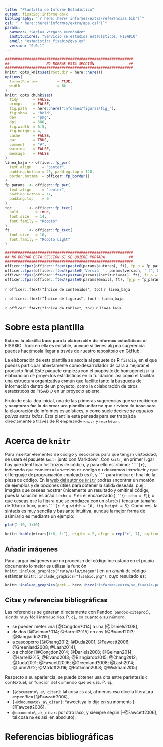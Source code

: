 ```yaml
---
title: "Plantilla de Informe Estadístico"
output: fisabio::informe_docx
bibliography: "`r here::here('informes/extra/referencias.bib')`"
csl: "`r here::here('informes/extra/apa.csl')`"
params: 
  autores: "Carlos Vergara Hernández"
  instituciones: "Servicio de estudios estadísticos, FISABIO"
  email: "estadistica_fisabio@gva.es"
  version: "0.0.1"
---
```


```r
###########################################################
##                 NO BORRAR ESTA SECCIÓN                ##
###########################################################
knitr::opts_knit$set(root.dir = here::here())
options(
  formatR.arrow         = TRUE,
  width                 = 80
)
knitr::opts_chunk$set(
  tidy       = FALSE,
  prompt     = FALSE,
  fig.path   = here::here("informes/figuras/fig_"),
  fig.show   = "hold",
  dev        = "png",
  dpi        = 600,
  fig.width  = 6.5,
  fig.height = 4,
  cache      = FALSE,
  par        = TRUE,
  comment    = "#",
  warning    = FALSE,
  message    = FALSE
)
linea_baja <- officer::fp_par(
  text.align     = "center", 
  padding.bottom = 20, padding.top = 120, 
  border.bottom  = officer::fp_border()
)
fp_params  <- officer::fp_par(
  text.align     = "center",
  padding.bottom = 12,
  padding.top    = 6
)
toc        <- officer::fp_text(
  bold        = TRUE,
  font.size   = 14,
  font.family = "Roboto"
)
ft         <- officer::fp_text(
  font.size   = 10,
  font.family = "Roboto Light"
)
```

```r
###########################################################
## NO BORRAR ESTA SECCIÓN SI SE QUIERE PORTADA           ##
###########################################################
officer::fpar(officer::ftext(paste0(params$autores), ft), fp_p = fp_params)
officer::fpar(officer::ftext(paste0('Versión ', params$version, ' (', Sys.Date(), ')'), ft), fp_p = fp_params)
officer::fpar(officer::ftext(paste0(params$instituciones), ft), fp_p = fp_params)
officer::fpar(officer::ftext(paste0(params$email), ft), fp_p = fp_params)
```

\newpage


<!-- Inicio: No borrar esto si se quiere TOC  -->


`r officer::ftext("Índice de contenidos", toc)`
`r linea_baja`
<!---BLOCK_TOC--->

`r officer::ftext("Índice de figuras", toc)`
`r linea_baja`
<!---BLOCK_TOC{seq_id: 'fig'}--->

`r officer::ftext("Índice de tablas", toc)`
`r linea_baja`
<!---BLOCK_TOC{seq_id: 'tab'}--->

<!-- Final: No borrar esto si se quiere TOC -->


\newpage


# Sobre esta plantilla
Esta es la plantilla base para la elaboración de informes estadísticos en FISABIO. Todo en ella es editable, aunque si tienes alguna sugerencia puedes hacérnosla llegar a través de nuestro repositorio en [GitHub](https://www.github.com/estadistica-fisabio/fisabio).

La elaboración de esta plantilla se asocia al paquete de R ``fisabio``, en el que puedes participar abiertamente como desarrollador de cara a mejorar el producto final. Este paquete empieza con el propósito de homogeneizar la elaboración de proyectos estadísticos en la fundación, así como el facilitar una estructura organizativa común que facilite tanto la búsqueda de información dentro de un proyecto, como la colaboración de otros estadísticos de FISABIO en un proyecto abierto.


Fruto de esta idea inicial, una de las primeras sugerencias que se recibieron y aceptaron fue la de crear una plantilla uniforme que sirviera de base para la elaboración de informes estadísticos, y como suele decirse _de aquellos polvos estos lodos_. Esta plantilla está pensada para ser trabajada directamente a través de R empleando ``knitr`` y ``rmarkdown``.


# Acerca de `knitr`
Para insertar elementos de código y decorarlos para que tengan vistosidad, se usará el paquete `knitr` junto con Markdown. Con `knitr`, en primer lugar hay que identificar los trozos de código, y para ello escribimos ```` ```{r} ````, indicando que comienza la sección de código qu deseamos introducir y que el lenguaje de programación empleado es `R`, y ```` ``` ```` para indicar el final de la pieza de código. En la [web del autor de `knitr`](http://yihui.name/knitr/) podrás encontrar un montón de ejemplos y de opciones útiles para obtener la salida deseada: p.ej., imagina que deseas mostrar únicamente un resultado y omitir el código, pues la solución es añadir `echo = F` en el encabezado (```` ```{r echo = F} ````); o que deseas que la figura que se produzca con un `plot(x)` tenga un tamaño de 10cm x 5cm, pues ```` ```{r fig.width = 10, fig.height = 5} ````. Como ves, la sintaxis es muy sencilla y bastante intuitiva, aunque la mejor forma de asimilarlo es mediante un ejemplo:

```r
plot(1:10, 1:10)
```

```r
knitr::kable(mtcars[1:6, 1:7], digits = 2, align = rep("c", 7), caption = "Esto es una Tabla...")
```

## Añadir imágenes
Para cargar imágenes que no procedan del código incrustado en el propio documento lo mejor es utilizar la función `knitr::include_graphics("ruta/a/la/imagen")` en un _chunk_ de código estándar `knitr::include_graphics("fisabio.png")`, cuyo resultado es:


```r
knitr::include_graphics(path = here::here("informes/extra/se_fisabio.png"), rel_path = FALSE)
```

## Citas y referencias bibliográficas
Las referencias se generan directamente con Pandoc (`pandoc-citeproc`), siendo muy fácil introducirlas. P. ej., en cuanto a su número:

- se pueden meter una [@Congdon2014] a una [@Daniels2008],
- de dos [@Gelman2014; @Harrell2015] en dos [@Bivand2013; @Blangiardo2015],
- a cascoporro [@Chang2012; @Duda2001; @Fawcett2006; @Greenland2008; @Lash2014],
- o a cholón [@Congdon2014; @Daniels2008; @Gelman2014;  @Harrell2015; @Bivand2013; @Blangiardo2015; @Chang2012; @Duda2001; @Fawcett2006; @Greenland2008; @Lash2014; @Lunn2012; @Matloff2016; @Rothman2008; @Wickham2015].

Respecto a su apariencia, se puede obtener una cita entre paréntesis o contextual, en función del comando que se use. P. ej.:

- ``[@documento\_a\_citar]``: tal cosa es así, al menos eso dice la literatura específica [@Fawcett2006],
- ``[-@documento\_a\_citar]``: Fawcett ya lo dijo en su momento [-@Fawcett2006],
- ``@documento\_a\_citar``: por otro lado, y siempre según [-@Fawcett2006], tal cosa no es así (en absoluto),


# Referencias bibliográficas
